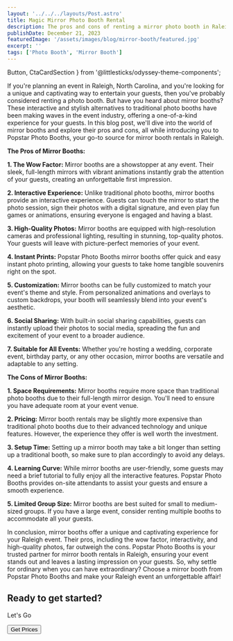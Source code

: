 ```yaml
---
layout: '../../../layouts/Post.astro'
title: Magic Mirror Photo Booth Rental
description: The pros and cons of renting a mirror photo booth in Raleigh, NC
publishDate: December 21, 2023
featuredImage: '/assets/images/blog/mirror-booth/featured.jpg'
excerpt: ''
tags: ['Photo Booth', 'Mirror Booth']
---
```

  Button,
  CtaCardSection
} from '@littlesticks/odyssey-theme-components';

If you're planning an event in Raleigh, North Carolina, and you're looking for a unique and captivating way to entertain your guests, then you've probably considered renting a photo booth. But have you heard about mirror booths? These interactive and stylish alternatives to traditional photo booths have been making waves in the event industry, offering a one-of-a-kind experience for your guests. In this blog post, we'll dive into the world of mirror booths and explore their pros and cons, all while introducing you to Popstar Photo Booths, your go-to source for mirror booth rentals in Raleigh.

**The Pros of Mirror Booths:**

**1. The Wow Factor:** Mirror booths are a showstopper at any event. Their sleek, full-length mirrors with vibrant animations instantly grab the attention of your guests, creating an unforgettable first impression.

**2. Interactive Experience:** Unlike traditional photo booths, mirror booths provide an interactive experience. Guests can touch the mirror to start the photo session, sign their photos with a digital signature, and even play fun games or animations, ensuring everyone is engaged and having a blast.

**3. High-Quality Photos:** Mirror booths are equipped with high-resolution cameras and professional lighting, resulting in stunning, top-quality photos. Your guests will leave with picture-perfect memories of your event.

**4. Instant Prints:** Popstar Photo Booths mirror booths offer quick and easy instant photo printing, allowing your guests to take home tangible souvenirs right on the spot.

**5. Customization:** Mirror booths can be fully customized to match your event's theme and style. From personalized animations and overlays to custom backdrops, your booth will seamlessly blend into your event's aesthetic.

**6. Social Sharing:** With built-in social sharing capabilities, guests can instantly upload their photos to social media, spreading the fun and excitement of your event to a broader audience.

**7. Suitable for All Events:** Whether you're hosting a wedding, corporate event, birthday party, or any other occasion, mirror booths are versatile and adaptable to any setting.

**The Cons of Mirror Booths:**

**1. Space Requirements:** Mirror booths require more space than traditional photo booths due to their full-length mirror design. You'll need to ensure you have adequate room at your event venue.

**2. Pricing:** Mirror booth rentals may be slightly more expensive than traditional photo booths due to their advanced technology and unique features. However, the experience they offer is well worth the investment.

**3. Setup Time:** Setting up a mirror booth may take a bit longer than setting up a traditional booth, so make sure to plan accordingly to avoid any delays.

**4. Learning Curve:** While mirror booths are user-friendly, some guests may need a brief tutorial to fully enjoy all the interactive features. Popstar Photo Booths provides on-site attendants to assist your guests and ensure a smooth experience.

**5. Limited Group Size:** Mirror booths are best suited for small to medium-sized groups. If you have a large event, consider renting multiple booths to accommodate all your guests.

In conclusion, mirror booths offer a unique and captivating experience for your Raleigh event. Their pros, including the wow factor, interactivity, and high-quality photos, far outweigh the cons. Popstar Photo Booths is your trusted partner for mirror booth rentals in Raleigh, ensuring your event stands out and leaves a lasting impression on your guests. So, why settle for ordinary when you can have extraordinary? Choose a mirror booth from Popstar Photo Booths and make your Raleigh event an unforgettable affair!

<CtaCardSection background="var(--theme-surface-1)" color="var(--theme-on-surface-2)">
    <h2>Ready to get started?</h2>
    <p>Let's Go</p>
    <Button href="https://popstar-photo-booths.checkcherry.com/reservation/" customIcon>
    Get Prices
    <Fragment slot="icon">
      <Icon name="ic:baseline-chevron-right"/>
    </Fragment>
    </Button>
</CtaCardSection>